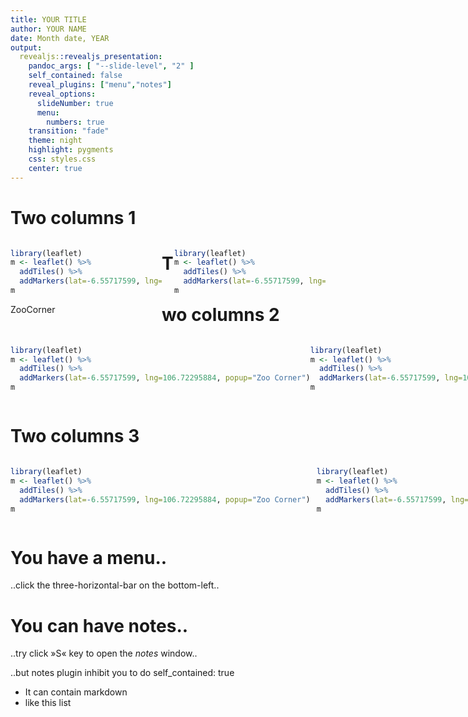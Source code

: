 ```yaml
---
title: YOUR TITLE
author: YOUR NAME
date: Month date, YEAR
output: 
  revealjs::revealjs_presentation:
    pandoc_args: [ "--slide-level", "2" ]
    self_contained: false
    reveal_plugins: ["menu","notes"]
    reveal_options:
      slideNumber: true
      menu:
        numbers: true
    transition: "fade"
    theme: night
    highlight: pygments
    css: styles.css
    center: true
---
```


# Two columns 1 {data-background="fig/IPB_logo.svg" data-background-size="120px" data-background-position="top 25px left 50px"}

<style>
.column-left{
  float: left;
  width: 48%;
  text-align: left;
}
.column-right{
  float: right;
  width: 48%;
  text-align: left;
}
</style>

<div class="column-left">
```r
library(leaflet)
m <- leaflet() %>%
  addTiles() %>%
  addMarkers(lat=-6.55717599, lng=106.72295884, popup="Zoo Corner")
m
```
ZooCorner
</div>

<div class="column-right">  
```r
library(leaflet)
m <- leaflet() %>%
  addTiles() %>%
  addMarkers(lat=-6.55717599, lng=106.72295884, popup="Zoo Corner")
m
```
</div>

# Two columns 2 {data-background="fig/IPB_logo.svg" data-background-size="120px" data-background-position="top 25px left 50px"}

<style>
.container{
  display: flex;
}
.col{
  flex: 1;
}
</style>

<div class="container">
<div class="col">
```r
library(leaflet)
m <- leaflet() %>%
  addTiles() %>%
  addMarkers(lat=-6.55717599, lng=106.72295884, popup="Zoo Corner")
m
```
</div>
<div class="col">
```r
library(leaflet)
m <- leaflet() %>%
  addTiles() %>%
  addMarkers(lat=-6.55717599, lng=106.72295884, popup="Zoo Corner")
m
```
</div>
</div>

# Two columns 3

<style>
.twocolumn {
   display: grid;
   grid-template-columns: 1fr 1fr;
   grid-gap: 10px;
   text-align: left;
}
</style>

<div class="twocolumn">
  <div>
```r
library(leaflet)
m <- leaflet() %>%
  addTiles() %>%
  addMarkers(lat=-6.55717599, lng=106.72295884, popup="Zoo Corner")
m
```
  </div>
  <div>
```r
library(leaflet)
m <- leaflet() %>%
  addTiles() %>%
  addMarkers(lat=-6.55717599, lng=106.72295884, popup="Zoo Corner")
m
```
  </div>
</div>


# You have a menu..
..click the three-horizontal-bar on the bottom-left..

# You can have notes..
..try click »S« key to open the *notes* window..  

<div class="notes">
..but notes plugin inhibit you to do self_contained: true

- It can contain markdown
- like this list
</div>
